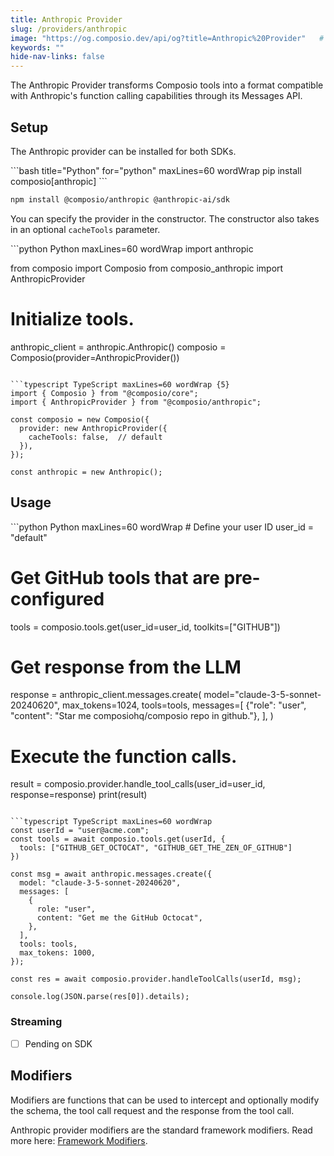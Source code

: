 ```yaml
---
title: Anthropic Provider
slug: /providers/anthropic
image: "https://og.composio.dev/api/og?title=Anthropic%20Provider"   # image for socials
keywords: ""
hide-nav-links: false
---
```



The Anthropic Provider transforms Composio tools into a format compatible with Anthropic's function calling capabilities through its Messages API.

## Setup
The Anthropic provider can be installed for both SDKs.

<CodeGroup>
```bash title="Python" for="python" maxLines=60  wordWrap
pip install composio[anthropic]
```

```bash title="TypeScript" for="typescript" maxLines=60  wordWrap
npm install @composio/anthropic @anthropic-ai/sdk
```
</CodeGroup>

You can specify the provider in the constructor. The constructor also takes in an optional `cacheTools` parameter.

<CodeGroup>
```python Python maxLines=60  wordWrap
import anthropic

from composio import Composio
from composio_anthropic import AnthropicProvider

# Initialize tools.
anthropic_client = anthropic.Anthropic()
composio = Composio(provider=AnthropicProvider())
```

```typescript TypeScript maxLines=60 wordWrap {5}
import { Composio } from "@composio/core";
import { AnthropicProvider } from "@composio/anthropic";

const composio = new Composio({
  provider: new AnthropicProvider({
    cacheTools: false,  // default
  }),
});

const anthropic = new Anthropic();
```
</CodeGroup>

## Usage

<CodeGroup>
```python Python maxLines=60  wordWrap
# Define your user ID
user_id = "default"

# Get GitHub tools that are pre-configured
tools = composio.tools.get(user_id=user_id, toolkits=["GITHUB"])

# Get response from the LLM
response = anthropic_client.messages.create(
    model="claude-3-5-sonnet-20240620",
    max_tokens=1024,
    tools=tools,
    messages=[
        {"role": "user", "content": "Star me composiohq/composio repo in github."},
    ],
)

# Execute the function calls.
result = composio.provider.handle_tool_calls(user_id=user_id, response=response)
print(result)
```

```typescript TypeScript maxLines=60 wordWrap
const userId = "user@acme.com";
const tools = await composio.tools.get(userId, {
  tools: ["GITHUB_GET_OCTOCAT", "GITHUB_GET_THE_ZEN_OF_GITHUB"]
})

const msg = await anthropic.messages.create({
  model: "claude-3-5-sonnet-20240620",
  messages: [
    {
      role: "user",
      content: "Get me the GitHub Octocat",
    },
  ],
  tools: tools,
  max_tokens: 1000,
});

const res = await composio.provider.handleToolCalls(userId, msg);

console.log(JSON.parse(res[0]).details);
```
</CodeGroup>

### Streaming

- [ ] Pending on SDK

## Modifiers
Modifiers are functions that can be used to intercept and optionally modify the schema, the tool call request and the response from the tool call.

Anthropic provider modifiers are the standard framework modifiers. Read more here: [Framework Modifiers](/docs/modifiers/schema-modifiers).